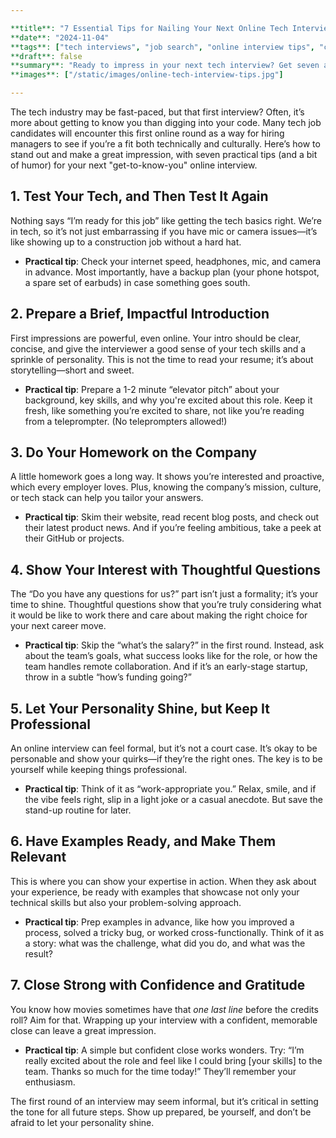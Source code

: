 ```yaml
---

**title**: "7 Essential Tips for Nailing Your Next Online Tech Interview"  
**date**: "2024-11-04"  
**tags**: ["tech interviews", "job search", "online interview tips", "career advice"]  
**draft**: false  
**summary**: "Ready to impress in your next tech interview? Get seven actionable tips to make a great first impression and ace that 'getting to know you' round."  
**images**: ["/static/images/online-tech-interview-tips.jpg"]  

---
```


The tech industry may be fast-paced, but that first interview? Often, it’s more about getting to know you than digging into your code. Many tech job candidates will encounter this first online round as a way for hiring managers to see if you’re a fit both technically and culturally. Here’s how to stand out and make a great impression, with seven practical tips (and a bit of humor) for your next "get-to-know-you" online interview.

## 1. **Test Your Tech, and Then Test It Again**

Nothing says “I’m ready for this job” like getting the tech basics right. We’re in tech, so it’s not just embarrassing if you have mic or camera issues—it’s like showing up to a construction job without a hard hat.

- **Practical tip**: Check your internet speed, headphones, mic, and camera in advance. Most importantly, have a backup plan (your phone hotspot, a spare set of earbuds) in case something goes south.

## 2. **Prepare a Brief, Impactful Introduction**

First impressions are powerful, even online. Your intro should be clear, concise, and give the interviewer a good sense of your tech skills and a sprinkle of personality. This is not the time to read your resume; it’s about storytelling—short and sweet.

- **Practical tip**: Prepare a 1-2 minute “elevator pitch” about your background, key skills, and why you're excited about this role. Keep it fresh, like something you’re excited to share, not like you’re reading from a teleprompter. (No teleprompters allowed!)

## 3. **Do Your Homework on the Company**

A little homework goes a long way. It shows you’re interested and proactive, which every employer loves. Plus, knowing the company’s mission, culture, or tech stack can help you tailor your answers.

- **Practical tip**: Skim their website, read recent blog posts, and check out their latest product news. And if you’re feeling ambitious, take a peek at their GitHub or projects.

## 4. **Show Your Interest with Thoughtful Questions**

The “Do you have any questions for us?” part isn’t just a formality; it’s your time to shine. Thoughtful questions show that you’re truly considering what it would be like to work there and care about making the right choice for your next career move.

- **Practical tip**: Skip the “what’s the salary?” in the first round. Instead, ask about the team’s goals, what success looks like for the role, or how the team handles remote collaboration. And if it’s an early-stage startup, throw in a subtle “how’s funding going?” 

## 5. **Let Your Personality Shine, but Keep It Professional**

An online interview can feel formal, but it’s not a court case. It’s okay to be personable and show your quirks—if they’re the right ones. The key is to be yourself while keeping things professional.

- **Practical tip**: Think of it as “work-appropriate you.” Relax, smile, and if the vibe feels right, slip in a light joke or a casual anecdote. But save the stand-up routine for later.

## 6. **Have Examples Ready, and Make Them Relevant**

This is where you can show your expertise in action. When they ask about your experience, be ready with examples that showcase not only your technical skills but also your problem-solving approach.

- **Practical tip**: Prep examples in advance, like how you improved a process, solved a tricky bug, or worked cross-functionally. Think of it as a story: what was the challenge, what did you do, and what was the result?

## 7. **Close Strong with Confidence and Gratitude**

You know how movies sometimes have that *one last line* before the credits roll? Aim for that. Wrapping up your interview with a confident, memorable close can leave a great impression.

- **Practical tip**: A simple but confident close works wonders. Try: “I’m really excited about the role and feel like I could bring [your skills] to the team. Thanks so much for the time today!” They’ll remember your enthusiasm.

The first round of an interview may seem informal, but it’s critical in setting the tone for all future steps. Show up prepared, be yourself, and don’t be afraid to let your personality shine.
